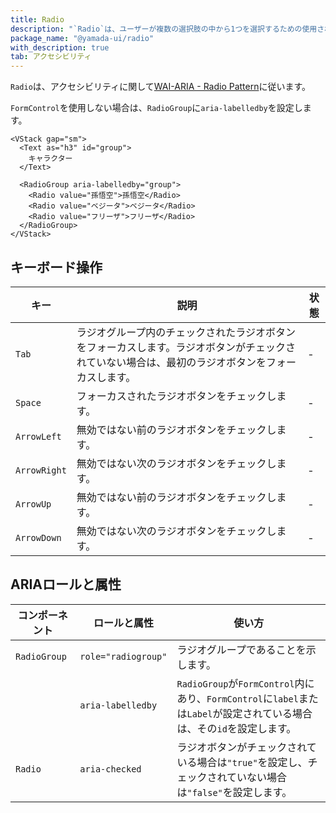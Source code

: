 ```yaml
---
title: Radio
description: "`Radio`は、ユーザーが複数の選択肢の中から1つを選択するための使用されるコンポーネントです。"
package_name: "@yamada-ui/radio"
with_description: true
tab: アクセシビリティ
---
```


`Radio`は、アクセシビリティに関して[WAI-ARIA - Radio Pattern](https://www.w3.org/WAI/ARIA/apg/patterns/radio)に従います。

`FormControl`を使用しない場合は、`RadioGroup`に`aria-labelledby`を設定します。

```tsx live=false
<VStack gap="sm">
  <Text as="h3" id="group">
    キャラクター
  </Text>

  <RadioGroup aria-labelledby="group">
    <Radio value="孫悟空">孫悟空</Radio>
    <Radio value="ベジータ">ベジータ</Radio>
    <Radio value="フリーザ">フリーザ</Radio>
  </RadioGroup>
</VStack>
```

## キーボード操作

| キー         | 説明                                                                                                                                             | 状態 |
| ------------ | ------------------------------------------------------------------------------------------------------------------------------------------------ | ---- |
| `Tab`        | ラジオグループ内のチェックされたラジオボタンをフォーカスします。ラジオボタンがチェックされていない場合は、最初のラジオボタンをフォーカスします。 | -    |
| `Space`      | フォーカスされたラジオボタンをチェックします。                                                                                                   | -    |
| `ArrowLeft`  | 無効ではない前のラジオボタンをチェックします。                                                                                                   | -    |
| `ArrowRight` | 無効ではない次のラジオボタンをチェックします。 　                                                                                                | -    |
| `ArrowUp`    | 無効ではない前のラジオボタンをチェックします。                                                                                                   | -    |
| `ArrowDown`  | 無効ではない次のラジオボタンをチェックします。                                                                                                   | -    |

## ARIAロールと属性

| コンポーネント | ロールと属性        | 使い方                                                                                                                 |
| -------------- | ------------------- | ---------------------------------------------------------------------------------------------------------------------- |
| `RadioGroup`   | `role="radiogroup"` | ラジオグループであることを示します。                                                                                   |
|                | `aria-labelledby`   | `RadioGroup`が`FormControl`内にあり、`FormControl`に`label`または`Label`が設定されている場合は、その`id`を設定します。 |
| `Radio`        | `aria-checked`      | ラジオボタンがチェックされている場合は`"true"`を設定し、チェックされていない場合は`"false"`を設定します。              |
